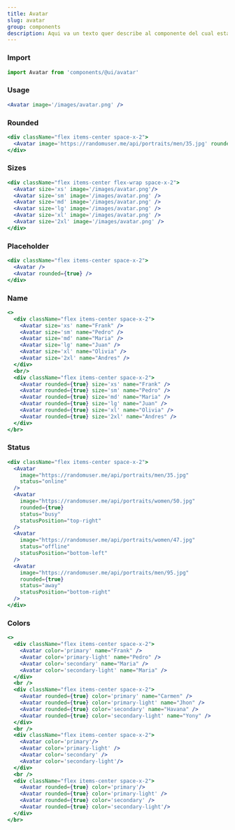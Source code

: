 ```yaml
---
title: Avatar
slug: avatar
group: components
description: Aqui va un texto quer describe al componente del cual estamos haciendo referencia en los siguientes ejemplos.
---
```


### Import

```js
import Avatar from 'components/@ui/avatar'
```

### Usage

```jsx
<Avatar image='/images/avatar.png' />
```

### Rounded

```jsx
<div className="flex items-center space-x-2">
  <Avatar image='https://randomuser.me/api/portraits/men/35.jpg' rounded={true} />
</div>
```

### Sizes

```jsx
<div className="flex items-center flex-wrap space-x-2">
  <Avatar size='xs' image='/images/avatar.png'/>
  <Avatar size='sm' image='/images/avatar.png' />
  <Avatar size='md' image='/images/avatar.png' />
  <Avatar size='lg' image='/images/avatar.png' />
  <Avatar size='xl' image='/images/avatar.png' />
  <Avatar size='2xl' image='/images/avatar.png' />
</div>
```

### Placeholder

```jsx
<div className="flex items-center space-x-2">
  <Avatar />
  <Avatar rounded={true} />
</div>
```
### Name

```jsx
<>
  <div className="flex items-center space-x-2">
    <Avatar size='xs' name="Frank" />
    <Avatar size='sm' name="Pedro" />
    <Avatar size='md' name="Maria" />
    <Avatar size='lg' name="Juan" />
    <Avatar size='xl' name="Olivia" />
    <Avatar size='2xl' name="Andres" />
  </div>
  <br/>
  <div className="flex items-center space-x-2">
    <Avatar rounded={true} size='xs' name="Frank" />
    <Avatar rounded={true} size='sm' name="Pedro" />
    <Avatar rounded={true} size='md' name="Maria" />
    <Avatar rounded={true} size='lg' name="Juan" />
    <Avatar rounded={true} size='xl' name="Olivia" />
    <Avatar rounded={true} size='2xl' name="Andres" />
  </div>
</br>
```

### Status

```jsx
<div className="flex items-center space-x-2">
  <Avatar
    image="https://randomuser.me/api/portraits/men/35.jpg"
    status="online"
  />
  <Avatar
    image="https://randomuser.me/api/portraits/women/50.jpg"
    rounded={true}
    status="busy"
    statusPosition="top-right"
  />
  <Avatar
    image="https://randomuser.me/api/portraits/women/47.jpg"
    status="offline"
    statusPosition="bottom-left"
  />
  <Avatar
    image="https://randomuser.me/api/portraits/men/95.jpg"
    rounded={true}
    status="away"
    statusPosition="bottom-right"
  />
</div>
```

### Colors

```jsx
<>
  <div className="flex items-center space-x-2">
    <Avatar color='primary' name="Frank" />
    <Avatar color='primary-light' name="Pedro" />
    <Avatar color='secondary' name="Maria" />
    <Avatar color='secondary-light' name="Maria" />
  </div>
  <br />
  <div className="flex items-center space-x-2">
    <Avatar rounded={true} color='primary' name="Carmen" />
    <Avatar rounded={true} color='primary-light' name="Jhon" />
    <Avatar rounded={true} color='secondary' name="Havana" />
    <Avatar rounded={true} color='secondary-light' name="Yony" />
  </div>
  <br />
  <div className="flex items-center space-x-2">
    <Avatar color='primary'/>
    <Avatar color='primary-light' />
    <Avatar color='secondary' />
    <Avatar color='secondary-light'/>
  </div>
  <br />
  <div className="flex items-center space-x-2">
    <Avatar rounded={true} color='primary'/>
    <Avatar rounded={true} color='primary-light' />
    <Avatar rounded={true} color='secondary' />
    <Avatar rounded={true} color='secondary-light'/>
  </div>
</br>
```
